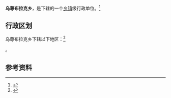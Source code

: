 {{中国乡级行政区|65/40/26/201/000}}

'''乌尊布拉克乡'''，是{{PRC admin/fullname|65/40/26/201/000|3}}下辖的一个[[乡镇|乡镇]]级行政单位。<ref>{{PRC admin/ref sgc|{{PRC admin/parent|65/40/26/201/000}}}}</ref>

== 行政区划 ==

乌尊布拉克乡下辖以下地区：<ref>{{PRC admin/ref sgc|65/40/26/201/000}}</ref>

{{PRC admin/children|65/40/26/201/000}}。

== 参考资料 ==

{{reflist}}

{{行政区划小作品}}
{{PRC admin/navcat|65/40/26/201/000}}